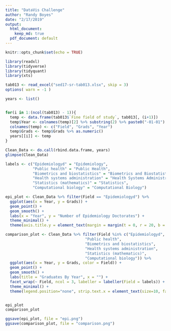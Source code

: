 ```yaml
---
title: "DataVis Challenge"
author: "Randy Boyes"
date: "2/17/2019"
output: 
  html_document: 
    keep_md: true
  pdf_document: default
---
```


```r
knitr::opts_chunk$set(echo = TRUE)
```

```r
library(readxl)
library(tidyverse)
library(tidyquant)
library(xts)
```

```r
tab013 <- read_excel("sed17-sr-tab013.xlsx", skip = 3)
options( warn = -1 )
```

```r
years <- list()


for(i in 1:(ncol(tab013) - 1)){
  temp <- data.frame(tab013$`Fine field of study`, tab013[, (i+1)])
  temp$Year <- colnames(temp)[2] %>% substring(2) %>% paste0("-01-01") %>% as.Date(format = "%Y-%m-%d")
  colnames(temp) <- c("Field", "Grads", "Year")
  temp$Grads <- temp$Grads %>% as.numeric()
  years[[i]] <- temp
}

Clean_Data <- do.call(rbind.data.frame, years)
glimpse(Clean_Data)
```


```R
labels <- c("Epidemiologyd" = "Epidemiology",
            "Public health" = "Public Health",
            "Biometrics and biostatistics" = "Biometrics and Biostatistics",
            "Health systems administration" = "Health Systems Administration",
            "Statistics (mathematics)" = "Statistics",
            "Computational biology" = "Computational Biology")

epi_plot <- Clean_Data %>% filter(Field == "Epidemiologyd") %>% 
  ggplot(aes(x = Year, y = Grads)) +
  geom_point() +
  geom_smooth() + 
  labs(x = "Year", y = "Number of Epidemiology Doctorates") +
  theme_minimal() +
  theme(axis.title.y = element_text(margin = margin(t = 0, r = 20, b = 0, l = 0)))

comparison_plot <- Clean_Data %>% filter(Field %in% c("Epidemiologyd",
                                   "Public health",
                                   "Biometrics and biostatistics",
                                   "Health systems administration",
                                   "Statistics (mathematics)",
                                   "Computational biology")) %>% 
  ggplot(aes(x = Year, y = Grads, color = Field)) +
  geom_point() +
  geom_smooth() + 
  labs(title = "Graduates By Year", x = "") +
  facet_wrap(~ Field, ncol = 3, labeller = labeller(Field = labels)) +
  theme_minimal() + 
  theme(legend.position="none", strip.text.x = element_text(size=10, face="bold"), axis.title.y = element_text(margin = margin(t = 0, r = 20, b = 0, l = 0)))


epi_plot
comparison_plot

ggsave(epi_plot, file = "epi.png")
ggsave(comparison_plot, file = "comparison.png")

```


